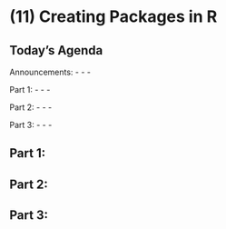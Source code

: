 # (11) Creating Packages in R

## Today's Agenda

Announcements:
  - 
  - 
  - 

Part 1: 
  - 
  -
  - 
  
Part 2: 
  - 
  - 
  - 

Part 3: 
  -
  - 
  - 

## Part 1: 

## Part 2: 

## Part 3: 